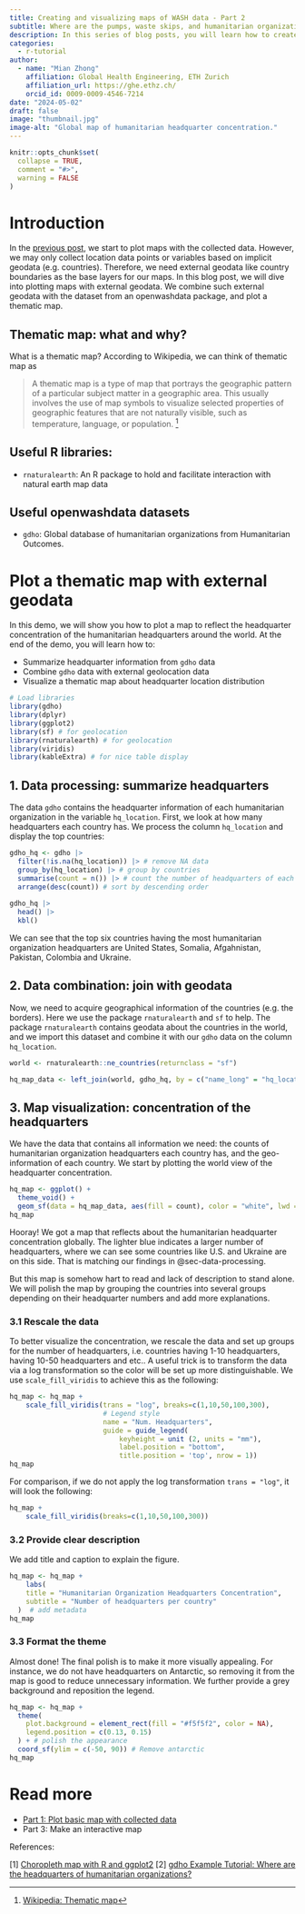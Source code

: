 ```yaml
---
title: Creating and visualizing maps of WASH data - Part 2
subtitle: Where are the pumps, waste skips, and humanitarian organizations?
description: In this series of blog posts, you will learn how to create maps with your geospatial data or plot a map with the help of external geospatial data.
categories: 
  - r-tutorial
author: 
  - name: "Mian Zhong"
    affiliation: Global Health Engineering, ETH Zurich
    affiliation_url: https://ghe.ethz.ch/
    orcid_id: 0009-0009-4546-7214
date: "2024-05-02"
draft: false
image: "thumbnail.jpg"
image-alt: "Global map of humanitarian headquarter concentration."
---
```


```r
knitr::opts_chunk$set(
  collapse = TRUE,
  comment = "#>",
  warning = FALSE
)
```

# Introduction

In the [previous post](https://openwashdata.org/pages/blog/posts/2024-03-01-create-map-part-1/), we start to plot maps with the collected data. However, we may only collect location data points or variables based on implicit geodata (e.g. countries). Therefore, we need external geodata like country boundaries as the base layers for our maps. In this blog post, we will dive into plotting maps with external geodata. We combine such external geodata with the dataset from an openwashdata package, and plot a thematic map.

## Thematic map: what and why?

What is a thematic map? According to Wikipedia, we can think of thematic map as

> A thematic map is a type of map that portrays the geographic pattern of a particular subject matter in a geographic area. This usually involves the use of map symbols to visualize selected properties of geographic features that are not naturally visible, such as temperature, language, or population. [^1]

[^1]: [Wikipedia: Thematic map](https://en.wikipedia.org/wiki/Thematic_map)

## Useful R libraries:

-   `rnaturalearth`: An R package to hold and facilitate interaction with natural earth map data

## Useful openwashdata datasets

-   `gdho`: Global database of humanitarian organizations from Humanitarian Outcomes.

# Plot a thematic map with external geodata

In this demo, we will show you how to plot a map to reflect the headquarter concentration of the humanitarian headquarters around the world. At the end of the demo, you will learn how to:

-   Summarize headquarter information from `gdho` data
-   Combine `gdho` data with external geolocation data
-   Visualize a thematic map about headquarter location distribution

```r
# Load libraries
library(gdho)
library(dplyr)
library(ggplot2)
library(sf) # for geolocation 
library(rnaturalearth) # for geolocation 
library(viridis)  
library(kableExtra) # for nice table display
```

## 1. Data processing: summarize headquarters {#sec-data-processing}

The data `gdho` contains the headquarter information of each humanitarian organization in the variable `hq_location`. First, we look at how many headquarters each country has. We process the column `hq_location` and display the top countries:

```r
gdho_hq <- gdho |>
  filter(!is.na(hq_location)) |> # remove NA data 
  group_by(hq_location) |> # group by countries
  summarise(count = n()) |> # count the number of headquarters of each country
  arrange(desc(count)) # sort by descending order
  
gdho_hq |>
  head() |>
  kbl()
```

We can see that the top six countries having the most humanitarian organization headquarters are United States, Somalia, Afgahnistan, Pakistan, Colombia and Ukraine.

## 2. Data combination: join with geodata

Now, we need to acquire geographical information of the countries (e.g. the borders). Here we use the package `rnaturalearth` and `sf` to help. The package `rnaturalearth` contains geodata about the countries in the world, and we import this dataset and combine it with our `gdho` data on the column `hq_location`.

```r
world <- rnaturalearth::ne_countries(returnclass = "sf")

hq_map_data <- left_join(world, gdho_hq, by = c("name_long" = "hq_location"))
```

## 3. Map visualization: concentration of the headquarters

We have the data that contains all information we need: the counts of humanitarian organization headquarters each country has, and the geo-information of each country. We start by plotting the world view of the headquarter concentration.

```r
hq_map <- ggplot() +
  theme_void() +
  geom_sf(data = hq_map_data, aes(fill = count), color = "white", lwd = 0)  # plot map
hq_map
```

Hooray! We got a map that reflects about the humanitarian headquarter concentration globally. The lighter blue indicates a larger number of headquarters, where we can see some countries like U.S. and Ukraine are on this side. That is matching our findings in @sec-data-processing.

But this map is somehow hart to read and lack of description to stand alone. We will polish the map by grouping the countries into several groups depending on their headquarter numbers and add more explanations.

### 3.1 Rescale the data
To better visualize the concentration, we rescale the data and set up groups for the number of headquarters, i.e. countries having 1-10 headquarters, having 10-50 headquarters and etc.. A useful trick is to transform the data via a log transformation so the color will be set up more distinguishable. We use `scale_fill_viridis` to achieve this as the following:
```r
hq_map <- hq_map +
    scale_fill_viridis(trans = "log", breaks=c(1,10,50,100,300), 
                       # Legend style
                       name = "Num. Headquarters",
                       guide = guide_legend(
                           keyheight = unit (2, units = "mm"),
                           label.position = "bottom", 
                           title.position = 'top', nrow = 1))
hq_map
```

For comparison, if we do not apply the log transformation `trans = "log"`, it will look the following:
```r
hq_map +
    scale_fill_viridis(breaks=c(1,10,50,100,300))
```

### 3.2 Provide clear description
We add title and caption to explain the figure.
```r
hq_map <- hq_map +
    labs(
    title = "Humanitarian Organization Headquarters Concentration",
    subtitle = "Number of headquarters per country"
  )  # add metadata
hq_map
```

### 3.3 Format the theme
Almost done! The final polish is to make it more visually appealing. For instance, we do not have headquarters on Antarctic, so removing it from the map is good to reduce unnecessary information. We further provide a grey background and reposition the legend.
```r
hq_map <- hq_map +
  theme(
    plot.background = element_rect(fill = "#f5f5f2", color = NA),
    legend.position = c(0.13, 0.15)
  ) + # polish the appearance
  coord_sf(ylim = c(-50, 90)) # Remove antarctic
hq_map
```

# Read more
- [Part 1: Plot basic map with collected data](https://openwashdata.org/pages/blog/posts/2024-03-01-create-map-part-1/#plot-map-with-collected-data)
- Part 3: Make an interactive map

References:

\[1\] [Choropleth map with R and ggplot2](https://r-graph-gallery.com/327-chloropleth-map-from-geojson-with-ggplot2.html)
\[2\] [gdho Example Tutorial: Where are the headquarters of humanitarian organizations?](https://openwashdata.github.io/gdho/articles/examples.html)